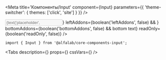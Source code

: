 


<Meta
    title='Компоненты/Input'
    component={Input}
    parameters={{ 'theme-switcher': { themes: ['click', 'site'] } }}
/>


<!-- Canvas -->

<Story name='Input'>
    <Input
        type={select(
            'type',
            ['number', 'card', 'email', 'money', 'password', 'tel', 'text'],
            'text',
        )}
        block={boolean('block', false)}
        clear={boolean('clear', false)}
        size={select('size', ['s', 'm', 'l', 'xl'], 's')}
        disabled={boolean('disabled', false)}
        placeholder={text('placeholder', '')}
        label={text('label', '')}
        hint={text('hint', '')}
        error={text('error', '')}
        success={boolean('success', false)}
        rightAddons={boolean('rightAddons', false) && !text('error') && <Icon />}
        leftAddons={boolean('leftAddons', false) && <Icon />}
        bottomAddons={boolean('bottomAddons', false) && <span>bottom text</span>}
        readOnly={boolean('readOnly', false)}
    />
</Story>


<!-- Docs -->

<ComponentHeader
    name='Input'
    version={version}
    package='@alfalab/core-components-input'
    stage={3}
    design='https://www.figma.com/file/hqSP3L6qu8UcL3sf18Su1M/Web-Components?node-id=49%3A0'
/>

```tsx
import { Input } from '@alfalab/core-components-input';
```

<Tabs
  description={<Description />}
  props={<Props of={Input} />}
  cssVars={<CssVars css={styles} />}
/>
